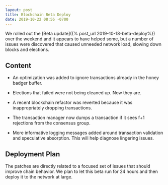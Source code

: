 ```yaml
---
layout: post
title: Blockchain Beta Deploy
date: 2019-10-22 08:56 -0700
---
```


We rolled out the [Beta update]({% post_url 2019-10-18-beta-deploy%}) over the weekend and it
appears to have helped some, but a number of issues were discovered that caused unneeded network
load, slowing down blocks and elections.

## Content

- An optimization was added to ignore transactions already in the honey badger buffer.

- Elections that failed were not being cleaned up. Now they are.

- A recent blockchain refactor was reverted because it was inappropriately dropping transactions.

- The transaction manager now dumps a transaction if it sees f+1 rejections from the consensus
  group.

- More informative logging messages added around transaction validation and speculative absorption.
  This will help diagnose lingering issues.

## Deployment Plan

The patches are directly related to a focused set of issues that should improve chain behavior. We
plan to let this beta run for 24 hours and then deploy it to the network at large.
